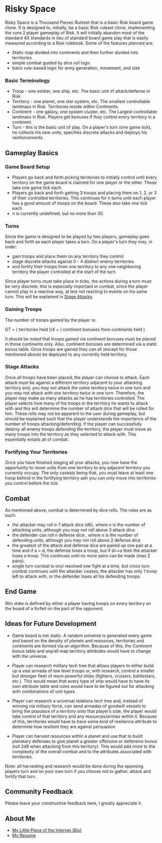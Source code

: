 = Risky Space =

<p>   Risky Space is a Thousand Parsec Ruleset that is a basic Risk board game clone.  It is designed to, initially, be a basic Risk ruleset clone, implementing the core 2 player gameplay of Risk.  It will initially abandon most of the standard 4X standards in lieu of standard board game play that is easily measured according to a Risk rulebook.  Some of the features planned are:
* Static map divided into continents and then further divided into territories
* simple combat guided by dice roll logic
* basic rule-based logic for army generation, movement, and size
</p>

=== Basic Terminology ===
* Troop - one soldier, one ship, etc.  The basic unit of attack/defense in Risk
* Territory - one planet, one star system, etc.  The smallest controllable landmass in Risk.  Territories reside within Continents.
* Continent - one galaxy, one system cluster, etc. The Largest controllable landmass in Risk.  Players get bonuses if they control every territory in a continent.
* Turn - this is the basic unit of play.  On a player's turn (one game tick), he collects his new units, specifies discrete attacks and deploys his reinforcements.

== Gameplay Basics ==
=== Game Board Setup ===
* Players go back and forth picking territories to initially control until every territory on the game board is claimed for one player or the other. These take one game tick each.
* Players go back and forth getting 3 troops and placing them on 1, 2, or 3 of their controlled territories.  This continues for n turns until each player has a good amount of troops on the board. These also take one tick each
* n is currently undefined, but no more than 30.

=== Turns ===
<p> Since the game is designed to be played by two players, gameplay goes back and forth as each player takes a turn.  On a player's turn they may, in order:</p>
* gain troops and place them on any territory they control
* stage discrete attacks against 0 - 4 distinct enemy territories
* and fortify their troops from one territory to any one neighboring territory the player controlled at the start of the turn.
<p> Since player turns must take place in ticks, the actions during a turn must be very discrete.  thsi is especially important in combat, since the player cannot play in a reactive way, at lest not reacting to events on his same turn.  This will be explained in [[Stage Attacks]].
</p>

=== Gaining Troops ===
<p> The number of troops gained by the player is: </p>
GT = ( territories held )/4 + ( continent bonuses from continents held )
<p> It should be noted that troops gained via continent bonuses must be placed in those continents only. Also, continent bonuses are determined via a static bonus table.  Once troops are gained they can all (except for those mentioned above) be deployed to any currently held territory.
</p>

=== Stage Attacks ===
<p>Once all troops have been placed, the player can choose to attack.  Each attack must be against a different territory adjacent to your attacking territory and, you may not attack ''the same territory'' twice in one turn and you may not attack ''with one territory twice'' in one turn.  Therefore, the player may make as many attacks as he has territories controlled.  The player selects how many of his troops in the territory he wants to attack with and this will determine the number of attack dice that will be rolled for him.  These rolls may not be apparent to the user during gameplay, but should be explained such that the player understands the importance of the number of troops attacking/defending.  If the player can successfully destroy all enemy troops defending the territory, the player must move as many troops into the territory as they selected to attack with.  This essentially entails all of combat.</p>

=== Fortifying Your Territories ===
<p>Once you have finished staging all your attacks, you now have the opportunity to move units from one territory to any adjacent territory you currently occupy.  The only caveats being that, you must leave at least one troop behind in the fortifying territory adn you can only move into territories you control before the tick.</p>

== Combat ==
<p>As mentioned above, combat is determined by dice rolls.  The rules are as such:</p>
* the attacker may roll n-1 attack dice (d6), where n is the number of attacking units, although you may not roll above 3 attack dice. 
* the defender can roll n defense dice , where n is the number of defending units, although you may not roll above 2 defense dice
* the greatest of the attack and defense dice are paired up one pair at a time and if a > d, the defense loses a troop, but if d>=a then the attacker loses a troop.  This continues until no more pairs can be made (max 2 pairs).
* single turn combat is onyl resolved one fight at a time, but cross turn combat continues until the attacker ceases, the attacker has only 1 troop left to attack with, or the defender loses all his defending troops.

== End Game ==
<p> Win state is defined by either a player having troops on every territory on the board of a forfeit on the part of the opponent.</p>

== Ideas for Future Development ==
* Game board is not static.  A random universe is generated every game and based on the density of planets and resources, territories and continents are formed via an algorithm.  Because of this, the Continent bonus table and any/all map territory attributes would have to change with the universe.

* Player can research military tech tree that allows players to either build up a vast armada of low level troops or, with research, control a smaller but stronger fleet of more powerful ships (fighters, cruisers, battlestars, etc.).  This would mean that every type of ship would have to have its own attribute table and rules would have to be figured out for attacking with combinations of unit types

* Player can research a universal relations tech tree and, instead of winning via military force, can send armadas of goodwill vessels to bring the populace of a territory onto that player’s side, the player would take control of that territory and any resources/armies within it.  Because of this, territories would have to have  some kind of resilience attribute to determine how resilient they are against persuasion

* Player can harvest resources within a planet and use that to build planetary defenses to give planet a greater offensive or defensive bonus (roll 2d8 when attacking from this territory).  This would add more to the complexity of the overall combat and to the attributes associated with territories.

<p>Note: all harvesting and research would be done during the opposing players turn and on your own turn if you choose not to gather, attack and fortify that turn.</p>

== Community Feedback ==
<p> Please leave your constructive feedback here, I greatly appreciate it.</p>

== About Me ==
* [http://www.geocities.com/kornkid606/ My Little Piece of the Internet (Bio)]
* [http://www.digipen.edu/~bjohnso2 My Resume]